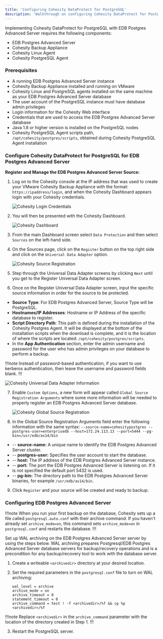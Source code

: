 ```yaml
---
title: 'Configuring Cohesity DataProtect for PostgreSQL'
description: 'Walkthrough on configuring Cohesity DataProtect for PostgreSQL'
---
```


Implementing Cohesity DataProtect for PostgreSQL with EDB Postgres Advanced Server requires the following components:

- EDB Postgres Advanced Server 
- Cohesity Backup Appliance
- Cohesity Linux Agent 
- Cohesity PostgreSQL Agent 

### Prerequisites

- A running EDB Postgres Advanced Server instance
- Cohesity Backup Appliance installed and running on VMware
- Cohesity Linux and PostgreSQL agents installed on the same machine as your EDB Postgres Advanced Server database
- The user account of the PostgreSQL instance must have database admin privileges
- Login information for the Cohesity Web interface
- Credentials that are used to access the EDB Postgres Advanced Server database
- Java 1.8 or higher version is installed on the PostgreSQL nodes
- Cohesity PostgreSQL Agent scripts path, `/opt/cohesity/postgres/scripts`, obtained during Cohesity PostgreSQL Agent installation

### Configure Cohesity DataProtect for PostgreSQL for EDB Postgres Advanced Server

**Register and Manage the EDB Postgres Advanced Server Source:**

1. Log on to the Cohesity console at the IP address that was used to create your VMware Cohesity Backup Appliance with the format: `https://ipaddress/login`, and when the Cohesity Dashboard appears login with your Cohesity credentials.

   ![Cohesity Login Credentials](Images/CohesityLoginCredentials.png)

2. You will then be presented with the Cohesity Dashboard.

   ![Cohesity Dashboard](Images/CohesityDashboard.png)

3. From the main Dashboard screen select `Data Protection` and then select `Sources` on the left-hand side.


4. On the Sources page, click on the `Register` button on the top right side and click on the `Universal Data Adapter` option.

   ![Cohesity Source Registration](Images/CohesityRegisterSource.png)


5. Step through the Universal Data Adapter screens by clicking `Next` until you get to the Register Universal Data Adapter screen.


6. Once on the Register Universal Data Adapter screen, input the specific source information in order for the source to be protected.

- **Source Type**: For EDB Postgres Advanced Server, Source Type will be PostgreSQL.
- **Hostnames/IP Addresses**: Hostname or IP Address of the specific database to register.
- **Script Directory Path**: This path is defined during the installation of the Cohesity Postgres Agent.  It will be displayed at the bottom of the installation scripts when the download is complete, and it is the location of where the scripts are located: `/opt/cohesity/postgres/scripts`.
- In the **App Authentication** section, enter the admin username and password for the user who has admin privileges on your database to perform a backup.


!!!note
Instead of password-based authentication, if you want to use kerberos authentication, then leave the username and password fields blank.
!!!

   ![Cohesity Universal Data Adapter Information](Images/CohesityUniversalDataAdapterInformation.png)

7. Enable `Custom Options`, a new form will appear called `Global Source Registration Arguments` where some more information will be needed to properly register an EDB Postgres Advanced Server database.

   ![Cohesity Global Source Registration](Images/CohesityGlobalSourceRegistration.png)

8. In the Global Source Registration Arguments field enter the following information with the same syntax:
`--source-name=cohesitypostgres --postgres-user=enterprisedb --host=172.24.113.13 --port=5444 --pg-bin=/usr/edb/as14/bin`

- -- **source-name:** A unique name to identify the EDB Postgres Advanced Server cluster.
- -- **postgres-user:** Specifies the user account to start the database.
- -- **host:** The IP address of the EDB Postgres Advanced Server instance.
- -- **port:** The port the EDB Postgres Advanced Server is listening on.  If it is not specified the default port 5432 is used.
- -- **pg-bin:** The directory path to the EDB Postgres Advanced Server binaries, for example `/usr/edb/as14/bin`.

9. Click `Register` and your source will be created and ready to backup.

### Configuring EDB Postgres Advanced Server

!!!note
When you run your first backup on the database, Cohesity sets up a file called `postgresql.auto.conf` with their archive command. If you haven't already set `archive_mode=on`, this command sets `archive_mode=on` in `postgresql.conf` and restarts the database. 
!!!

Set up WAL archiving on the EDB Postgres Advanced Server server by using the steps below. WAL archiving prepares Postgresql/EDB Postgres Advanced Server database servers for backup/recovery operations and is a precondition for any backup/recovery tool to work with the database server.

1.	Create a writeable `<archivedir>` directory at your desired location.

2.	Set the required parameters in the `postgresql.conf` file to turn on WAL archiving:
    ```
    wal_level = archive
    archive_mode = on
    archive_timeout = 0
    statement_timeout = 0
    archive_command = test ! -f <archivedir>/%f && cp %p <archivedir>/%f
    ```

   !!!note
   Replace `<archivedir>` in the `archive_command` parameter with the location of the directory created in Step 1.
   !!!

3.	Restart the PostgreSQL server.